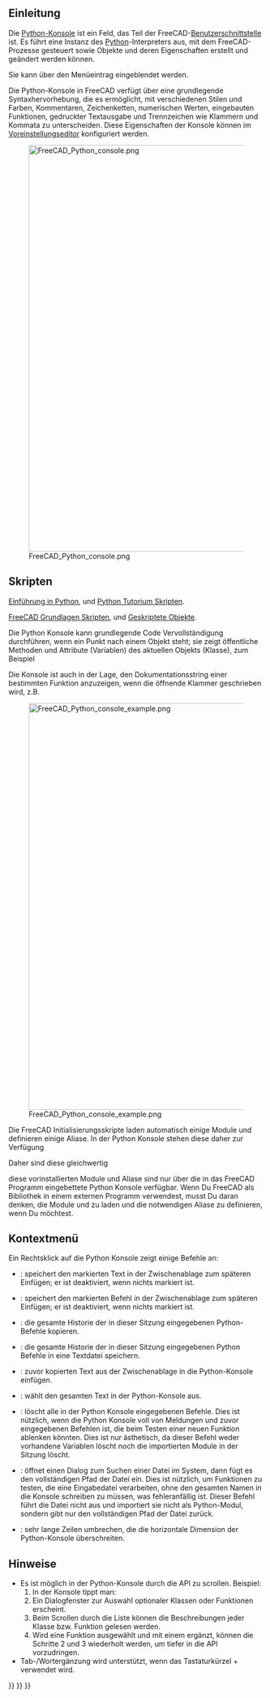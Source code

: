 <languages/>
{{TOCright}}

<span id="Introduction"></span>
== Einleitung ==

Die [[Python console/de|Python-Konsole]] ist ein Feld, das Teil der FreeCAD-[[interface/de|Benutzerschnittstelle]] ist. Es führt eine Instanz des [[Python/de|Python]]-Interpreters aus, mit dem FreeCAD-Prozesse gesteuert sowie Objekte und deren Eigenschaften erstellt und geändert werden können. 

Sie kann über den Menüeintrag {{MenuCommand|Ansicht → Paneele → Python-Konsole}} eingeblendet werden.

Die Python-Konsole in FreeCAD verfügt über eine grundlegende Syntaxhervorhebung, die es ermöglicht, mit verschiedenen Stilen und Farben, Kommentaren, Zeichenketten, numerischen Werten, eingebauten Funktionen, gedruckter Textausgabe und Trennzeichen wie Klammern und Kommata zu unterscheiden. Diese Eigenschaften der Konsole können im [[Preferences_Editor/de|Voreinstellungseditor]] konfiguriert werden.

[[File:FreeCAD_Python_console.png|800px]]

{{Caption|Die Python Konsole zeigt Meldungen an, wenn FreeCAD gerade gestartet wurde.}}

<span id="Scripting"></span>
== Skripten ==

{{Emphasis|Für absolute Anfänger, siehe:}} [[Introduction to Python/de|Einführung in Python]], und [[Python scripting tutorial/de|Python Tutorium Skripten]].

{{Emphasis|Siehe auch:}} [[FreeCAD Scripting Basics/de|FreeCAD Grundlagen Skripten]], und [[Scripted objects/de|Geskriptete Objekte]].

Die Python Konsole kann grundlegende Code Vervollständigung durchführen, wenn ein Punkt nach einem Objekt steht; sie zeigt öffentliche Methoden und Attribute (Variablen) des aktuellen Objekts (Klasse), zum Beispiel {{incode|obj.}}

Die Konsole ist auch in der Lage, den Dokumentationsstring einer bestimmten Funktion anzuzeigen, wenn die öffnende Klammer geschrieben wird, z.B. {{incode|function(}}

[[File:FreeCAD_Python_console_example.png|800px]]

{{Caption|Beispiel Python Code, der Objekte in der 3D Ansicht erzeugt.}}

Die FreeCAD Initialisierungsskripte laden automatisch einige Module und definieren einige Aliase. In der Python Konsole stehen diese daher zur Verfügung

{{Code|code=
App = FreeCAD
Gui = FreeCADGui
}}

Daher sind diese gleichwertig

{{Code|code=
App.newDocument()
FreeCAD.newDocument()
}}

{{Emphasis|Hinweis:}} diese vorinstallierten Module und Aliase sind nur über die in das FreeCAD Programm eingebettete Python Konsole verfügbar. Wenn Du FreeCAD als Bibliothek in einem externen Programm verwendest, musst Du daran denken, die Module {{incode|FreeCAD}} und {{incode|FreeCADGui}} zu laden und die notwendigen Aliase zu definieren, wenn Du möchtest.

<span id="Context_menu"></span>
==Kontextmenü==

<div class="mw-translate-fuzzy">
Ein Rechtsklick auf die Python Konsole zeigt einige Befehle an:
* {{MenuCommand|Kopiere}}: speichert den markierten Text in der Zwischenablage zum späteren Einfügen; er ist deaktiviert, wenn nichts markiert ist.
* {{MenuCommand|Kopiere Befehl}}: speichert den markierten Befehl in der Zwischenablage zum späteren Einfügen; er ist deaktiviert, wenn nichts markiert ist.
* {{MenuCommand|Kopiere Historie}}: die gesamte Historie der in dieser Sitzung eingegebenen Python-Befehle kopieren.
* {{MenuCommand|Save history as}}: die gesamte Historie der in dieser Sitzung eingegebenen Python Befehle in eine Textdatei speichern.
* {{MenuCommand|Einfügen}}: zuvor kopierten Text aus der Zwischenablage in die Python-Konsole einfügen.
* {{MenuCommand|Alles Wählen}}: wählt den gesamten Text in der Python-Konsole aus.
* {{MenuCommand|Konsole löschen}}: löscht alle in der Python Konsole eingegebenen Befehle. Dies ist nützlich, wenn die Python Konsole voll von Meldungen und zuvor eingegebenen Befehlen ist, die beim Testen einer neuen Funktion ablenken könnten. Dies ist nur ästhetisch, da dieser Befehl weder vorhandene Variablen löscht noch die importierten Module in der Sitzung löscht.
* {{MenuCommand|Dateiname einfügen}}: öffnet einen Dialog zum Suchen einer Datei im System, dann fügt es den vollständigen Pfad der Datei ein. Dies ist nützlich, um Funktionen zu testen, die eine Eingabedatei verarbeiten, ohne den gesamten Namen in die Konsole schreiben zu müssen, was fehleranfällig ist. Dieser Befehl führt die Datei nicht aus und importiert sie nicht als Python-Modul, sondern gibt nur den vollständigen Pfad der Datei zurück.
* {{MenuCommand|Wort umbrechen}}: sehr lange Zeilen umbrechen, die die horizontale Dimension der Python-Konsole überschreiten.
</div>

<span id="Notes"></span>
==Hinweise==

* Es ist möglich in der Python-Konsole durch die API zu scrollen. Beispiel: 
*# In der Konsole tippt man: {{incode|FreeCAD.}}
*# Ein Dialogfenster zur Auswahl optionaler Klassen oder Funktionen erscheint.
*# Beim Scrollen durch die Liste können die Beschreibungen jeder Klasse bzw. Funktion gelesen werden.
*# Wird eine Funktion ausgewählt und mit einem {{incode|.}} ergänzt, können die Schritte 2 und 3 wiederholt werden, um tiefer in die API vorzudringen.
* Tab-/Wortergänzung wird unterstützt, wenn das Tastaturkürzel {{KEY|Ctrl}}+{{KEY|Space}} verwendet wird. 


{{Interface navi{{#translation:}}}}
{{Std Base navi{{#translation:}}}}
{{Userdocnavi{{#translation:}}}}